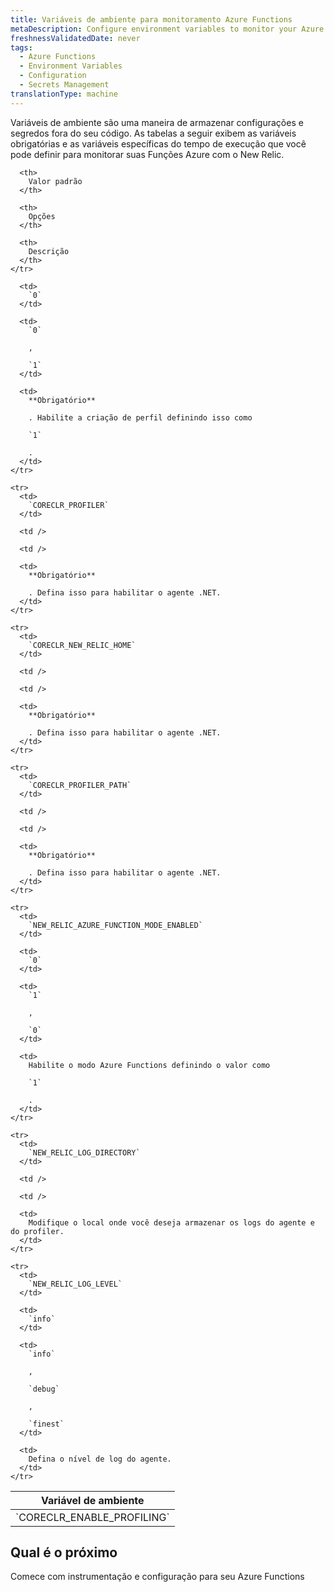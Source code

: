 ```yaml
---
title: Variáveis de ambiente para monitoramento Azure Functions
metaDescription: Configure environment variables to monitor your Azure functions with New Relic
freshnessValidatedDate: never
tags:
  - Azure Functions
  - Environment Variables
  - Configuration
  - Secrets Management
translationType: machine
---
```


Variáveis de ambiente são uma maneira de armazenar configurações e segredos fora do seu código. As tabelas a seguir exibem as variáveis obrigatórias e as variáveis específicas do tempo de execução que você pode definir para monitorar suas Funções Azure com o New Relic.

<table>
  <thead>
    <tr>
      <th>
        Variável de ambiente
      </th>

      <th>
        Valor padrão
      </th>

      <th>
        Opções
      </th>

      <th>
        Descrição
      </th>
    </tr>
  </thead>

  <tbody>
    <tr>
      <td>
        `CORECLR_ENABLE_PROFILING`
      </td>

      <td>
        `0`
      </td>

      <td>
        `0`

        , 

        `1`
      </td>

      <td>
        **Obrigatório**

        . Habilite a criação de perfil definindo isso como 

        `1`

        .
      </td>
    </tr>

    <tr>
      <td>
        `CORECLR_PROFILER`
      </td>

      <td />

      <td />

      <td>
        **Obrigatório**

        . Defina isso para habilitar o agente .NET.
      </td>
    </tr>

    <tr>
      <td>
        `CORECLR_NEW_RELIC_HOME`
      </td>

      <td />

      <td />

      <td>
        **Obrigatório**

        . Defina isso para habilitar o agente .NET.
      </td>
    </tr>

    <tr>
      <td>
        `CORECLR_PROFILER_PATH`
      </td>

      <td />

      <td />

      <td>
        **Obrigatório**

        . Defina isso para habilitar o agente .NET.
      </td>
    </tr>

    <tr>
      <td>
        `NEW_RELIC_AZURE_FUNCTION_MODE_ENABLED`
      </td>

      <td>
        `0`
      </td>

      <td>
        `1`

        , 

        `0`
      </td>

      <td>
        Habilite o modo Azure Functions definindo o valor como 

        `1`

        .
      </td>
    </tr>

    <tr>
      <td>
        `NEW_RELIC_LOG_DIRECTORY`
      </td>

      <td />

      <td />

      <td>
        Modifique o local onde você deseja armazenar os logs do agente e do profiler.
      </td>
    </tr>

    <tr>
      <td>
        `NEW_RELIC_LOG_LEVEL`
      </td>

      <td>
        `info`
      </td>

      <td>
        `info`

        , 

        `debug`

        , 

        `finest`
      </td>

      <td>
        Defina o nível de log do agente.
      </td>
    </tr>
  </tbody>
</table>

## Qual é o próximo

<DocTiles>
  <DocTile title="Install and configure Azure Functions monitoring" path="/docs/serverless-function-monitoring/azure-function-monitoring/install-serverless-azure-monitoring">Comece com instrumentação e configuração para seu Azure Functions</DocTile>
</DocTiles>